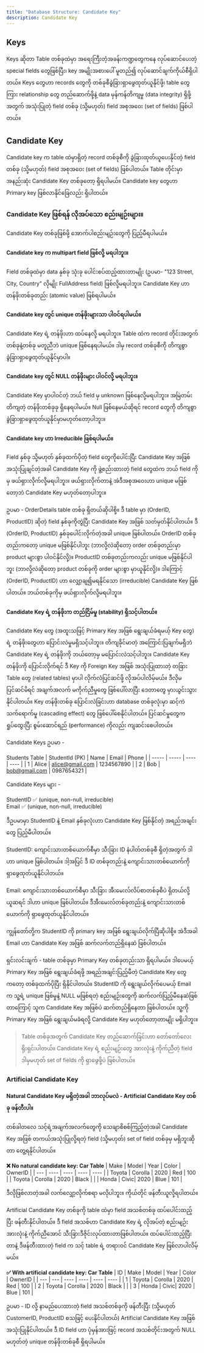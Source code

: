 ```yaml
---
title: "Database Structure: Candidate Key"
description: Candidate Key
---
```

## Keys

Keys ဆိုတာ Table တစ်ခုထဲမှာ အရေးကြီးတဲဲ့အခန်းကဏ္ဍတွေကနေ လုပ်ဆောင်ပေးတဲ့ special fields တွေဖြစ်ပြီး၊ key အမျိုးအစားပေါ် မူတည်၍ လုပ်ဆောင်ချက်ကိုယ်စီရှိပါတယ်။
Keys တွေဟာ records တွေကို တစ်ခုစီခွဲခြားရှာဖွေထုတ်ယူနိုင်ဖို့၊ table တွေကြား relationship တွေ တည်ဆောက်ဖို့နဲ့ data မှန်ကန်တိကျမှု (data integrity) ရှိဖို့အတွက်
အသုံးပြုတဲ့ field တစ်ခု (သို့မဟုတ်) field အစုအဝေး (set of fields) ဖြစ်ပါတယ်။

## Candidate Key

Candidate key က table ထဲမှာရှိတဲ့ record တစ်ခုစီကို ခွဲခြားထုတ်ယူပေးနိုင်တဲ့ field တစ်ခု (သို့မဟုတ်) field အစုအဝေး (set of fields) ဖြစ်ပါတယ်။
Table တိုင်းမှာ အနည်းဆုံး Candidate Key တစ်ခုတော့ ရှိရပါမယ်။ Candidate key တွေဟာ Primary key ဖြစ်လာနိုင်ခြေလည်း ရှိပါတယ်။

### Candidate Key ဖြစ်ရန် လိုအပ်သော စည်းမျဉ်းများ။

Candidate Key တစ်ခုဖြစ်ဖို့ အောက်ပါစည်းမျဉ်းတွေကို ပြည့်မီရပါမယ်။

#### Candidate key က multipart field ဖြစ်လို့ မရပါဘူး။

Field တစ်ခုထဲမှာ data နှစ်ခု သုံးခု ပေါင်းစပ်ထည့်ထားတာမျိုး (ဥပမာ- "123 Street, City, Country" လိုမျိုး FullAddress field) ဖြစ်လို့မရပါဘူး။ 
Candidate Key ဟာ တန်ဖိုးတစ်ခုတည်း (atomic value) ဖြစ်ရပါမယ်။

#### Candidate key တွင် unique တန်ဖိုးများသာ ပါဝင်ရပါမယ်။

Candidate Key ရဲ့ တန်ဖိုးဟာ ထပ်နေလို့ မရပါဘူး။ Table ထဲက record တိုင်းအတွက် တစ်ခုနဲ့တစ်ခု မတူညီဘဲ unique ဖြစ််နေရပါမယ်။ ဒါမှ record တစ်ခုစီကို တိကျစွာ ခွဲခြားရှာဖွေထုတ်ယူနိုင်မှာပါ။

#### Candidate key တွင် NULL တန်ဖိုးများ ပါဝင်လို့ မရပါဘူး။

Candidate Key မှာပါဝင်တဲ့ ဘယ် field မှ unknown ဖြစ်နေလို့မရပါဘူး။ အမြဲတမ်း တိကျတဲ့ တန်ဖိုးတစ်ခုခု ရှိနေရပါမယ်။ Null ဖြစ််နေမယ်ဆိုရင် record တွေကို တိကျစွာ ခွဲခြားရှာဖွေထုတ်ယူနိုင်မှာမဟုတ်တော့ပါဘူး။

#### Candidate key ဟာ Irreducible ဖြစ်ရပါမယ်။ 

Field နှစ်ခု သို့မဟုတ် နှစ်ခုထက်ပိုတဲ့ field တွေကိုပေါင်းပြီး Candidate Key အဖြစ် အသုံးပြုချင်တဲ့အခါ Candidate Key ကို ဖွဲ့စည်းထားတဲ့ field တွေထဲက ဘယ် field ကိုမှ ဖယ်ရှားလိုက်လို့မရပါဘူး။ ဖယ်ရှားလိုက်တာနဲ့ 
အဲဒီအစုအဝေးဟာ unique မဖြစ်တော့ဘဲ Candidate Key မဟုတ်တော့ပါဘူး။ 

ဥပမာ -  OrderDetails table တစ်ခု ရှိတယ်ဆိုပါစို့။
ဒီ table မှာ (OrderID, ProductID) ဆိုတဲ့ field နှစ်ခုကိုတွဲပြီး Candidate Key အဖြစ် သတ်မှတ်နိုင်ပါတယ်။ 
ဒီ (OrderID, ProductID) နှစ်ခုပေါင်းလိုက်တဲ့အခါ unique ဖြစ်ပါတယ်။
OrderID တစ်ခုတည်းကတော့ unique မဖြစ်နိုင်ပါဘူး (ဘာလို့လဲဆိုတော့ order တစ်ခုတည်းမှာ product များစွာ ပါဝင်နိုင်လို့)။
ProductID တစ်ခုတည်းကလည်း unique မဖြစ်နိုင်ပါဘူး (ဘာလို့လဲဆိုတော့ product တစ်ခုကို order များစွာ မှာယူနိုင်လို့)။
ဒါကြောင့် (OrderID, ProductID) ဟာ လျှော့ချ၍မရနိုင်သော (irreducible) Candidate Key ဖြစ်ပါတယ်။ ဘယ်တစ်ခုကိုမှ ဖယ်ရှားလိုက်လို့မရပါဘူး။

#### Candidate Key ရဲ့ တန်ဖိုးက တည်ငြိမ်မှု (stability) ရှိသင့်ပါတယ်။

Candidate Key တွေ (အထူးသဖြင့် Primary Key အဖြစ် ရွေးချယ်ခံရမယ့် Key တွေ) ရဲ့ တန်ဖိုးတွေဟာ ပြောင်းလဲမှုမရှိသင့်ပါဘူး။ တိကျခိုင်မာတဲ့ အကြောင်းပြချက်မရှိဘဲ Candidate Key ရဲ့ တန်ဖိုးကို ဘယ်တော့မှ မပြောင်းလဲသင့်ပါဘူး။
Candidate Key တန်ဖိုးကို ပြောင်းလိုက်ရင် ဒီ Key ကို Foreign Key အဖြစ် အသုံးပြုထားတဲ့ တခြား Table တွေ (related tables) မှာပါ လိုက်လံပြင်ဆင်ဖို့ လိုအပ်ပါလိမ့်မယ်။ 
ဒီလိုမပြင်ဆင်မိရင် အချက်အလက် မကိုက်ညီမှုတွေ ဖြစ်ပေါ်လာပြီး ဒေတာတွေ မှားယွင်းသွားနိုင်ပါတယ်။ 
Key တန်ဖိုးတစ်ခု ပြောင်းလဲခြင်းဟာ database တစ်ခုလုံးမှာ ဆင့်ကဲသက်ရောက်မှု (cascading effect) တွေ ဖြစ်ပေါ်စေနိုင်ပါတယ်။ 
ပြင်ဆင်မှုတွေက ရှုပ်ထွေးပြီး စွမ်းဆောင်ရည် (performance) ကိုလည်း ကျဆင်းစေပါတယ်။

Candidate Keys ဥပမာ - 

Students Table
| StudentId (PK) | Name | Email | Phone |
| ----- | ----- | ---- | ---- | 
| 1 | Alice | alice@gmail.com | 1234567890 |
| 2 | Bob | bob@gmail.com | 0987654321 |

Candidate Keys များ - 

StudentID ✅ (unique, non-null, irreducible) <br />
Email ✅ (unique, non-null, irreducible)

ဒီဥပမာမှာ StudentID နဲ့ Email နှစ်ခုလုံးဟာ Candidate Key ဖြစ်နိုင်တဲ့ အရည်အချင်းတွေ ပြည့်မီပါတယ်။

StudentID: ကျောင်းသားတစ်ယောက်စီမှာ သီးခြား ID နံပါတ်တစ်ခုစီ ရှိတဲ့အတွက် ဒါဟာ unique ဖြစ်ပါတယ်။ ဒါ့အပြင် ဒီ ID တစ်ခုတည်းနဲ့ ကျောင်းသားတစ်ယောက်ကို ရှာဖွေထုတ်ယူနိုင်ပါတယ်။

Email: ကျောင်းသားတစ်ယောက်စီမှာ သီးခြား အီးမေးလ်လိပ်စာတစ်ခုစီပဲ ရှိတယ်လို့ ယူဆရင် ဒါဟာ unique ဖြစ်ပါတယ်။ ဒီအီးမေးလ်တစ်ခုတည်းနဲ့ ကျောင်းသားတစ်ယောက်ကို ရှာဖွေထုတ်ယူနိုင်ပါတယ်။

ကျွန်တော်တို့က StudentID ကို primary key အဖြစ် ရွေးချယ်လိုက်ပြီဆိုပါစို့။ အဲဒီအခါ Email ဟာ Candidate Key အဖြစ် ဆက်လက်တည်ရှိနေဆဲ ဖြစ်ပါတယ်။

ရှင်းလင်းချက် - table တစ်ခုမှာ Primary Key တစ်ခုတည်းသာ ရှိရပါမယ်။ ဒါပေမယ့် Primary Key အဖြစ် ရွေးချယ်ခံရဖို့ အရည်အချင်းပြည့်မီတဲ့ Candidate Key တွေကတော့ တစ်ခုထက်ပိုပြီး ရှိနိုင်ပါတယ်။ 
StudentID ကို ရွေးချယ်လိုက်ပေမယ့် Email က သူ့ရဲ့  unique ဖြစ်မှုနဲ့ NULL မဖြစ်ရတဲ့ စည်းမျဉ်းတွေကို ဆက်လက်ပြည့်မီနေဆဲဖြစ်တာကြောင့် သူက Candidate Key အဖြစ်ပဲ ဆက်တည်ရှိနေတာ ဖြစ်ပါတယ်။ 
သူ့ကို Primary Key အဖြစ် ရွေးချယ်မခံရလို့ Candidate Key မဟုတ်တော့တာမျိုး မရှိပါဘူး။


> Table တစ်ခုအတွက် Candidate Key တည်ဆောက်ခြင်းဟာ တော်တော်လေး ရိုးရှင်းပါတယ်။ Candidate Key ရဲ့ စည်းမျဉ်းတွေ အားလုံးနဲ့ ကိုက်ညီတဲ့ field ဒါမှမဟုတ် set of fields ကို ရှာဖွေဖို့ပဲ ဖြစ်ပါတယ်။

### Artificial Candidate Key
#### Natural Candidate Key မရှိတဲ့အခါ ဘာလုပ်မလဲ - Artificial Candidate Key တစ်ခု ဖန်တီးပါ။ 
တစ်ခါတလေ သင့်ရဲ့အချက်အလက်တွေကို သေချာစိစစ်ကြည့်တဲ့အခါ Candidate Key အဖြစ် တကယ်အသုံးပြုလို့ရတဲ့ field (သို့မဟုတ်) set of field တစ်ခုမှ မရှိဘူးဆိုတာ တွေ့ရနိုင်ပါတယ်။ 

**❌ No natural candidate key: Car Table**
| Make | Model | Year | Color | OwnerID |
| --- | ---- | ---- | ---- | ---- |
| Toyota | Corolla | 2020 | Red | 100 | 
| Toyota | Corolla | 2020 | Black |   | 
| Honda | Civic| 2020 | Blue | 101 |


ဒီလိုဖြစ်လာတဲ့အခါ လက်လျှော့လိုက်စရာ မလိုပါဘူး။ ကိုယ်တိုင် ဖန်တီးယူလို့ရပါတယ်။

Artificial Candidate Key တစ်ခုကို table ထဲမှာ field အသစ်တစ်ခု ထပ်ပေါင်းထည့်ပြီး ဖန်တီးနိုင်ပါတယ်။ ဒီ field အသစ်ဟာ Candidate Key ရဲ့ လိုအပ်တဲ့ စည်းမျဉ်းအားလုံးနဲ့ ကိုက်ညီအောင် သီးခြားဒီဇိုင်းလုပ်ထားတာဖြစ်ပါတယ်။ 
ထပ်ပေါင်းထည့်ပြီးတာနဲ့ ဒီဖန်တီးထားတဲ့ field က သင့် table ရဲ့ တရားဝင် Candidate Key ဖြစ်လာပါလိမ့်မယ်။

**✅ With artificial candidate key: Car Table**
| ID | Make | Model | Year | Color | OwnerID |
| --- | --- | ---- | ---- | ---- | ---- |
| 1 | Toyota | Corolla | 2020 | Red | 100 | 
| 2 | Toyota | Corolla | 2020 | Black |  | 
| 3 | Honda | Civic| 2020 | Blue | 101 |


ဥပမာ - ID လို့ နာမည်ပေးထားတဲ့ field အသစ်တစ်ခုကို ဖန်တီးပြီး (သို့မဟုတ် CustomerID, ProductID စသဖြင့် ပေးနိုင်ပါတယ်) Artificial Candidate Key အဖြစ် အသုံးပြုနိုင်ပါတယ်။ 
ဒီ ID field ဟာ ပုံမှန်အားဖြင့် record အသစ်တိုင်းအတွက် NULL မဟုတ်တဲ့ unique တန်ဖိုးတစ်ခုစီ ရှိရပါမယ်။
